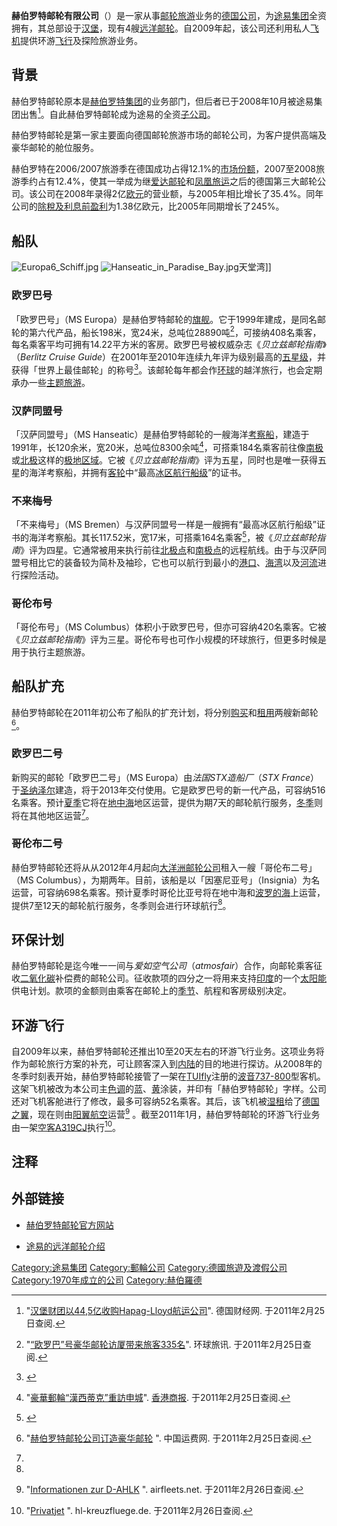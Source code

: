 {{noteTA
|T=zh-cn:赫伯罗特邮轮; zh-tw:赫伯羅德郵輪; zh-hk:赫伯羅特郵輪; 
|1=zh-cn:赫伯罗特; zh-tw:赫伯羅德; zh-hk:赫伯羅特; 
|2=zh-cn:罗特; zh-tw:羅德; zh-hk:羅特; 
}}
{{Otheruses|赫伯罗特|subject=赫伯罗特邮轮公司|other=赫伯罗特货柜航运公司}}
{{Infobox company
|  company_name   = 赫伯罗特邮轮有限公司
|  company_name_en= Hapag-Lloyd Kreuzfahrten GmbH
|  company_logo   = [[File:Logo_Hapag-Lloyd_Kreuzfahrten.jpg|250px]] 
|  company_type   = [[有限公司|有限公司]]
|  foundation     = 1970年
|  location       = {{GER}}[[汉堡|汉堡]] 
|  key_people     = 塞巴斯蒂安·阿伦斯 
|  industry       = [[旅游|旅游]]
|  services       = [[邮轮|邮轮旅游]]
|  parent         = [[途易|途易]]
|  homepage       = [http://www.hlkf.de www.hlkf.de]
}}

'''赫伯罗特邮轮有限公司'''（{{lang-de|'''Hapag-Lloyd Kreuzfahrten GmbH'''}}）是一家从事[[邮轮|邮轮旅游]]业务的[[德国|德国]][[公司|公司]]，为[[途易集团|途易集团]]全资拥有，其总部设于[[汉堡|汉堡]]，现有4艘[[远洋邮轮|远洋邮轮]]。自2009年起，该公司还利用私人[[飞机|飞机]]提供环游[[飞行|飞行]]及探险旅游业务。

==背景==
赫伯罗特邮轮原本是[[赫伯罗特集团|赫伯罗特集团]]的业务部门，但后者已于2008年10月被途易集团出售<ref>{{zh}}"[http://www.germanyfinance.cn/ns_detail.php?id=4260&nowmenuid=81&cpath=0090:&catid=90 汉堡财团以44,5亿收购Hapag-Lloyd航运公司]{{dead link|date=2018年4月 |bot=InternetArchiveBot |fix-attempted=yes }}". 德国财经网. 于2011年2月25日查阅.</ref>。自此赫伯罗特邮轮成为途易的全资[[子公司|子公司]]。

赫伯罗特邮轮是第一家主要面向德国邮轮旅游市场的邮轮公司，为客户提供高端及豪华邮轮的舱位服务。

赫伯罗特在2006/2007旅游季在德国成功占得12.1%的[[市场份额|市场份额]]，2007至2008旅游季约占有12.4%，使其一举成为继[[爱达邮轮|爱达邮轮]]和[[凤凰旅运|凤凰旅运]]之后的德国第三大邮轮公司。该公司在2008年录得2亿[[欧元|欧元]]的营业额，与2005年相比增长了35.4%。同年公司的[[除稅及利息前盈利|除稅及利息前盈利]]为1.38亿欧元，比2005年同期增长了245%。

==船队==
[[File:Europa6_Schiff.jpg|thumb]]
[[File:Hanseatic_in_Paradise_Bay.jpg|thumb]]天堂湾]]
===欧罗巴号===
「欧罗巴号」（MS Europa）是赫伯罗特邮轮的[[旗舰|旗舰]]。它于1999年建成，是同名邮轮的第六代产品，船长198米，宽24米，总吨位28890吨<ref>{{zh}}"[http://www.traveldaily.cn/article/28905.html “欧罗巴”号豪华邮轮访厦带来旅客335名]{{Dead link|date=2020年7月 |bot=InternetArchiveBot |fix-attempted=yes }}". 环球旅讯. 于2011年2月25日查阅.</ref>，可接纳408名乘客，每名乘客平均可拥有14.22平方米的客房。欧罗巴号被权威杂志《''贝立兹邮轮指南''》（''Berlitz Cruise Guide''）在2001年至2010年连续九年评为级别最高的[[五星级|五星级]]，并获得「世界上最佳邮轮」的称号<ref>{{Cite web |title=15艘国际邮轮今年停靠青岛 将建设邮轮母港 |url=https://finance.sina.com.cn/roll/20100321/16007602552.shtml |access-date=2021-09-14 |author=赵蓓 |date=2010-03-21 |publisher=[[中国广播网|中国广播网]] |language=zh |archive-date=2021-09-14 |archive-url=https://web.archive.org/web/20210914124519/https://finance.sina.com.cn/roll/20100321/16007602552.shtml |dead-url=no }}</ref>。该邮轮每年都会作[[环球|环球]]的越洋旅行，也会定期承办一些[[主题旅游|主题旅游]]。

===汉萨同盟号===
「汉萨同盟号」（MS Hanseatic）是赫伯罗特邮轮的一艘海洋[[考察船|考察船]]，建造于1991年，长120余米，宽20米，总吨位8300余吨<ref>{{zh}}"[http://www.hkcd.com.hk/content/2009-06/05/content_2321520.htm 豪華郵輪“漢西蒂克”重訪申城]{{dead link|date=2018年4月 |bot=InternetArchiveBot |fix-attempted=yes }}". [[香港商报|香港商报]]. 于2011年2月25日查阅.</ref>，可搭乘184名乘客前往像[[南极|南极]]或[[北极|北极]]这样的[[极地|极地]][[区域|区域]]。它被《''贝立兹邮轮指南''》评为五星，同时也是唯一获得五星的海洋考察船，并拥有[[客轮|客轮]]中“最高[[冰区航行船级|冰区航行船级]]”的证书。

===不来梅号===
「不来梅号」（MS Bremen）与汉萨同盟号一样是一艘拥有“最高冰区航行船级”证书的海洋考察船。其长117.52米，宽17米，可搭乘164名乘客<ref>{{Cite web |title=袖珍型探险邮轮“不来梅”号抵沪 |url=http://news.sina.com.cn/o/2008-10-29/125414648451s.shtml |access-date=2011-02-25 |author=何易 |date=2008-10-29 |publisher=[[新闻晚报|新闻晚报]] |language=zh |archive-url=https://web.archive.org/web/20160304213200/http://news.sina.com.cn/o/2008-10-29/125414648451s.shtml |archive-date=2016-03-04}}</ref>，被《''贝立兹邮轮指南''》评为四星。它通常被用来执行前往[[北极点|北极点]]和[[南极点|南极点]]的远程航线。由于与汉萨同盟号相比它的装备较为简朴及袖珍，它也可以航行到最小的[[港口|港口]]、[[海湾|海湾]]以及[[河流|河流]]进行探险活动。

===哥伦布号===
「哥伦布号」（MS Columbus）体积小于欧罗巴号，但亦可容纳420名乘客。它被《''贝立兹邮轮指南''》评为三星。哥伦布号也可作小规模的环球旅行，但更多时候是用于执行主题旅游。

==船队扩充==
赫伯罗特邮轮在2011年初公布了船队的扩充计划，将分别[[购买|购买]]和[[租借|租用]]两艘新邮轮<ref name=NC>{{zh}}"[http://news.cgfreight.cn/detail.aspx?ID=23131 赫伯罗特邮轮公司订造豪华邮轮] {{Wayback|url=http://news.cgfreight.cn/detail.aspx?ID=23131 |date=20160304195500 }}". 中国运费网. 于2011年2月25日查阅.</ref>。

===欧罗巴二号===
新购买的邮轮「欧罗巴二号」（MS Europa）由''法国STX造船厂''（''STX France''）于[[圣纳泽尔|圣纳泽尔]]建造，将于2013年交付使用。它是欧罗巴号的新一代产品，可容纳516名乘客。预计[[夏季|夏季]]它将在[[地中海|地中海]]地区运营，提供为期7天的邮轮航行服务，[[冬季|冬季]]则将在其他地区运营<ref name=NC/>。

===哥伦布二号===
赫伯罗特邮轮还将从从2012年4月起向[[大洋洲邮轮公司|大洋洲邮轮公司]]租入一艘「哥伦布二号」（MS Columbus），为期两年。目前，该船是以「因塞尼亚号」（Insignia）为名运营，可容纳698名乘客。预计夏季时哥伦比亚号将在地中海和[[波罗的海|波罗的海]]上运营，提供7至12天的邮轮航行服务，冬季则会进行环球航行<ref name=NC/>。

==环保计划==
赫伯罗特邮轮是迄今唯一一间与''爱如空气公司''（''atmosfair''）合作，向邮轮乘客征收[[二氧化碳|二氧化碳]]补偿费的邮轮公司。征收款项的四分之一将用来支持[[印度|印度]]的一个[[太阳能|太阳能]]供电计划。款项的金额则由乘客在邮轮上的[[季节|季节]]、航程和客房级别决定。

==环游飞行==
自2009年以来，赫伯罗特邮轮还推出10至20天左右的环游飞行业务。这项业务将作为邮轮旅行方案的补充，可让顾客深入到[[内陆|内陆]]的目的地进行探访。从2008年的冬季时刻表开始，赫伯罗特邮轮接管了一架在[[TUIfly|TUIfly]]注册的[[波音737-800|波音737-800]]型客机。这架飞机被改为本公司主[[色调|色调]]的[[蓝|蓝]]、[[黄|黄]]涂装，并印有「赫伯罗特邮轮」字样。公司还对飞机客舱进行了修改，最多可容纳52名乘客。其后，该飞机被[[湿租|湿租]]给了[[德国之翼|德国之翼]]，现在则由[[阳翼航空|阳翼航空]]运营<ref>{{en}}"[http://airfleets.net/ficheapp/plane-b737ng-35143.htm Informationen zur D-AHLK] {{Wayback|url=http://airfleets.net/ficheapp/plane-b737ng-35143.htm |date=20201024093453 }}". airfleets.net. 于2011年2月26日查阅.</ref> 。截至2011年1月，赫伯罗特邮轮的环游飞行业务由一架[[空客A320#A319|空客A319CJ]]执行<ref>{{de}}"[http://www.hl-kreuzfluege.de/privatjet.html Privatjet] {{Wayback|url=http://www.hl-kreuzfluege.de/privatjet.html |date=20110308184308 }}". hl-kreuzfluege.de. 于2011年2月26日查阅.</ref>。

==注释==
{{reflist}}

==外部链接==
* {{de}}[http://www.hlkf.de 赫伯罗特邮轮官方网站] {{Wayback|url=http://www.hlkf.de/ |date=20130326082222 }}
* {{zh}}[http://www.tui.cn/cn/download_files/tuicurises.pdf 途易的远洋邮轮介绍]

[[Category:途易集团|Category:途易集团]]
[[Category:郵輪公司|Category:郵輪公司]]
[[Category:德國旅遊及渡假公司|Category:德國旅遊及渡假公司]]
[[Category:1970年成立的公司|Category:1970年成立的公司]]
[[Category:赫伯羅德|Category:赫伯羅德]]
